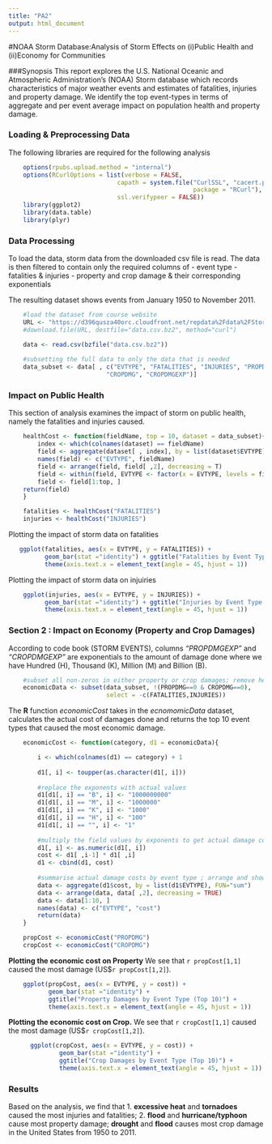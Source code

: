```yaml
---
title: "PA2"
output: html_document
---
```

#NOAA Storm Database:Analysis of Storm Effects on (i)Public Health and (ii)Economy for Communities

###Synopsis 
This report explores the U.S. National Oceanic and Atmospheric Administration's (NOAA) Storm database which records characteristics of major weather events and estimates of fatalities, injuries and property damage. We identify the top event-types in terms of aggregate and per event average impact on population health and property damage. 

### Loading & Preprocessing Data
The following libraries are required for the following analysis
```r
    options(rpubs.upload.method = "internal")
    options(RCurlOptions = list(verbose = FALSE, 
                              capath = system.file("CurlSSL", "cacert.pem", 
                                                   package = "RCurl"), 
                              ssl.verifypeer = FALSE))
    library(ggplot2)
    library(data.table)
    library(plyr)
```

### Data Processing

To load the data, storm data from the downloaded csv file is read. The data is then filtered to contain only the required columns of 
- event type
- fatalities & injuries
- property and crop damage & their corresponding exponentials

The resulting dataset shows events from January 1950 to November 2011.
```r
    #load the dataset from course website 
    URL <- "https://d396qusza40orc.cloudfront.net/repdata%2Fdata%2FStormData.csv.bz2"
    #download.file(URL, destfile="data.csv.bz2", method="curl")

    data <- read.csv(bzfile("data.csv.bz2"))
    
    #subsetting the full data to only the data that is needed
    data_subset <- data[ , c("EVTYPE", "FATALITIES", "INJURIES", "PROPDMG", "PROPDMGEXP", 
                           "CROPDMG", "CROPDMGEXP")]
```

### Impact on Public Health
This section of analysis examines the impact of storm on public health, namely the fatalities and injuries caused.

```r
    healthCost <- function(fieldName, top = 10, dataset = data_subset){
        index <- which(colnames(dataset) == fieldName)
        field <- aggregate(dataset[ , index], by = list(dataset$EVTYPE), FUN="sum")
        names(field) <- c("EVTYPE", fieldName)
        field <- arrange(field, field[ ,2], decreasing = T)
        field <- within(field, EVTYPE <- factor(x = EVTYPE, levels = field$EVTYPE))
        field <- field[1:top, ]
    return(field)
    }

    fatalities <- healthCost("FATALITIES")
    injuries <- healthCost("INJURIES")
```

Plotting the impact of storm data on fatalities 
```r
   ggplot(fatalities, aes(x = EVTYPE, y = FATALITIES)) + 
          geom_bar(stat ="identity") + ggtitle("Fatalities by Event Type (Top 10)") +
          theme(axis.text.x = element_text(angle = 45, hjust = 1)) 
```

Plotting the impact of storm data on injuiries 
```r
    ggplot(injuries, aes(x = EVTYPE, y = INJURIES)) + 
          geom_bar(stat ="identity") + ggtitle("Injuries by Event Type (Top 10)") +
          theme(axis.text.x = element_text(angle = 45, hjust = 1)) 
```

### Section 2 : Impact on Economy (Property and Crop Damages)
According to code book (STORM EVENTS), columns *"PROPDMGEXP"* and *"CROPDMGEXP"* are exponentials to the amount of damage done where we have Hundred (H), Thousand (K), Million (M) and Billion (B).
```r
    #subset all non-zeros in either property or crop damages; remove health fields too
    economicData <- subset(data_subset, !(PROPDMG==0 & CROPDMG==0), 
                           select = -c(FATALITIES,INJURIES))
```

The **R** function *economicCost* takes in the *ecnomomicData* dataset, calculates the actual cost of damages done and returns the top 10 event types that caused the most economic damage.
```r
    economicCost <- function(category, d1 = economicData){

        i <- which(colnames(d1) == category) + 1
        
        d1[, i] <- toupper(as.character(d1[, i]))
        
        #replace the exponents with actual values
        d1[d1[, i] == "B", i] <- "1000000000"
        d1[d1[, i] == "M", i] <- "1000000"
        d1[d1[, i] == "K", i] <- "1000"
        d1[d1[, i] == "H", i] <- "100"
        d1[d1[, i] == "", i] <- "1"
        
        #multiply the field values by exponents to get actual damage costs  
        d1[, i] <- as.numeric(d1[, i])
        cost <- d1[ ,i-1] * d1[ ,i]
        d1 <- cbind(d1, cost)
        
        #summarise actual damage costs by event type ; arrange and show top 10
        data <- aggregate(d1$cost, by = list(d1$EVTYPE), FUN="sum")
        data <- arrange(data, data[ ,2], decreasing = TRUE)
        data <- data[1:10, ]
        names(data) <- c("EVTYPE", "cost")
        return(data)
    }

    propCost <- economicCost("PROPDMG")
    cropCost <- economicCost("CROPDMG")
```

**Plotting the economic cost on Property** 
We see that `r propCost[1,1]` caused the most damage (US$`r propCost[1,2]`).
```r
    ggplot(propCost, aes(x = EVTYPE, y = cost)) + 
           geom_bar(stat ="identity") + 
           ggtitle("Property Damages by Event Type (Top 10)") +
           theme(axis.text.x = element_text(angle = 45, hjust = 1)) 
```

**Plotting the economic cost on Crop.** 
We see that `r cropCost[1,1]` caused the most damage (US$`r cropCost[1,2]`).
```r
      ggplot(cropCost, aes(x = EVTYPE, y = cost)) + 
              geom_bar(stat ="identity") + 
              ggtitle("Crop Damages by Event Type (Top 10)") +
              theme(axis.text.x = element_text(angle = 45, hjust = 1)) 
```

### Results
Based on the analysis, we find that
1. **excessive heat** and **tornadoes** caused the most injuries and fatalities;
2. **flood** and **hurricane/typhoon** cause most property damage; **drought** and **flood** causes most crop damage in the United States from 1950 to 2011.



